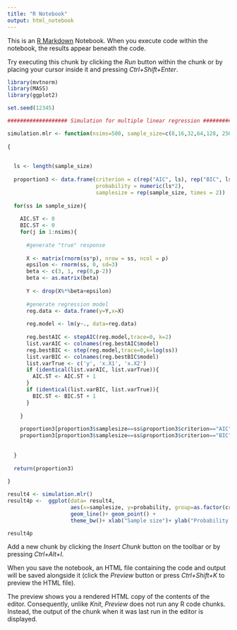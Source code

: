 ```yaml
---
title: "R Notebook"
output: html_notebook
---
```


This is an [R Markdown](http://rmarkdown.rstudio.com) Notebook. When you execute code within the notebook, the results appear beneath the code. 

Try executing this chunk by clicking the *Run* button within the chunk or by placing your cursor inside it and pressing *Ctrl+Shift+Enter*. 

```r
library(mvtnorm)
library(MASS)
library(ggplot2)

set.seed(12345)

################### Simulation for multiple linear regression ###################

simulation.mlr <- function(nsims=500, sample_size=c(8,16,32,64,128, 256, 521, 1024, 2048), p = 5)
  
{
  
  
  ls <- length(sample_size)
  
  proportion3 <- data.frame(criterion = c(rep("AIC", ls), rep("BIC", ls)),
                            probability = numeric(ls*2),
                            samplesize = rep(sample_size, times = 2))
  
  for(ss in sample_size){
    
    AIC.ST <- 0
    BIC.ST <- 0
    for(j in 1:nsims){
      
      #generate "true" response
      
      X <- matrix(rnorm(ss*p), nrow = ss, ncol = p)
      epsilon <- rnorm(ss, 0, sd=3)
      beta <- c(3, 1, rep(0,p-2))
      beta <- as.matrix(beta)
      
      Y <- drop(X%*%beta+epsilon)
      
      #generate regression model
      reg.data <- data.frame(y=Y,x=X)
      
      reg.model <- lm(y~., data=reg.data)
      
      reg.bestAIC <- stepAIC(reg.model,trace=0, k=2)
      list.varAIC <- colnames(reg.bestAIC$model)
      reg.bestBIC <- step(reg.model,trace=0,k=log(ss))
      list.varBIC <- colnames(reg.bestBIC$model)
      list.varTrue <- c('y', 'x.X1', 'x.X2')
      if (identical(list.varAIC, list.varTrue)){
        AIC.ST <- AIC.ST + 1
      }
      if (identical(list.varBIC, list.varTrue)){
        BIC.ST <- BIC.ST + 1
      }
      
    }
    
    proportion3[proportion3$samplesize==ss&proportion3$criterion=="AIC",2]=AIC.ST*100/nsims
    proportion3[proportion3$samplesize==ss&proportion3$criterion=="BIC",2]=BIC.ST*100/nsims
    
    
  }
  
  return(proportion3)
  
}

result4 <- simulation.mlr()
result4p <-  ggplot(data= result4, 
                    aes(x=samplesize, y=probability, group=as.factor(criterion), color=criterion)) +
                    geom_line()+ geom_point() + 
                    theme_bw()+ xlab("Sample size")+ ylab("Probability of selecting the true model")

result4p
```

Add a new chunk by clicking the *Insert Chunk* button on the toolbar or by pressing *Ctrl+Alt+I*.

When you save the notebook, an HTML file containing the code and output will be saved alongside it (click the *Preview* button or press *Ctrl+Shift+K* to preview the HTML file).

The preview shows you a rendered HTML copy of the contents of the editor. Consequently, unlike *Knit*, *Preview* does not run any R code chunks. Instead, the output of the chunk when it was last run in the editor is displayed.
